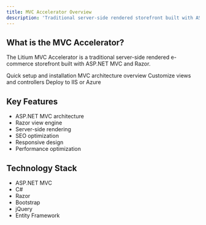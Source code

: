 ```yaml
---
title: MVC Accelerator Overview
description: 'Traditional server-side rendered storefront built with ASP.NET MVC'
---
```


## What is the MVC Accelerator?

The Litium MVC Accelerator is a traditional server-side rendered e-commerce storefront built with ASP.NET MVC and Razor.

<CardGroup cols={2}>
  <Card
    title="Getting Started"
    icon="rocket"
    href="#getting-started"
  >
    Quick setup and installation
  </Card>
  <Card
    title="Architecture"
    icon="building"
    href="#architecture"
  >
    MVC architecture overview
  </Card>
  <Card
    title="Customization"
    icon="paint-brush"
    href="#customization"
  >
    Customize views and controllers
  </Card>
  <Card
    title="Deployment"
    icon="cloud"
    href="#deployment"
  >
    Deploy to IIS or Azure
  </Card>
</CardGroup>

## Key Features

- ASP.NET MVC architecture
- Razor view engine
- Server-side rendering
- SEO optimization
- Responsive design
- Performance optimization

## Technology Stack

- ASP.NET MVC
- C#
- Razor
- Bootstrap
- jQuery
- Entity Framework
